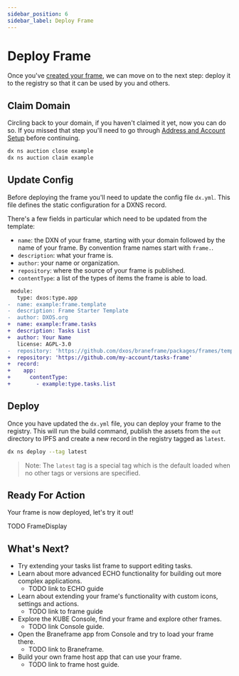 ```yaml
---
sidebar_position: 6
sidebar_label: Deploy Frame
---
```


# Deploy Frame

Once you've [created your frame](./create-frame), we can move on to the next step: deploy it to the registry so that it can be used by you and others.

## Claim Domain

Circling back to your domain, if you haven't claimed it yet, now you can do so. If you missed that step you'll need to go through [Address and Account Setup](.address-account-setup) before continuing.

```bash
dx ns auction close example
dx ns auction claim example
```

## Update Config

Before deploying the frame you'll need to update the config file `dx.yml`. This file defines the static configuration for a DXNS record.

There's a few fields in particular which need to be updated from the template:

- `name`: the DXN of your frame, starting with your domain followed by the name of your frame. By convention frame names start with `frame.`.
- `description`: what your frame is.
- `author`: your name or organization.
- `repository`: where the source of your frame is published.
- `contentType`: a list of the types of items the frame is able to load.

```diff
 module:
   type: dxos:type.app
-  name: example:frame.template
-  description: Frame Starter Template
-  author: DXOS.org
+  name: example:frame.tasks
+  description: Tasks List
+  author: Your Name
   license: AGPL-3.0
-  repository: 'https://github.com/dxos/braneframe/packages/frames/template-frame'
+  repository: 'https://github.com/my-account/tasks-frame'
+  record:
+    app:
+      contentType:
+        - example:type.tasks.list
```

## Deploy

Once you have updated the `dx.yml` file, you can deploy your frame to the registry. This will run the build command, publish the assets from the `out` directory to IPFS and create a new record in the registry tagged as `latest`.

```bash
dx ns deploy --tag latest
```

> Note: The `latest` tag is a special tag which is the default loaded when no other tags or versions are specified.

## Ready For Action

Your frame is now deployed, let's try it out!

TODO FrameDisplay

## What's Next?

- Try extending your tasks list frame to support editing tasks.
- Learn about more advanced ECHO functionality for building out more complex applications.
  - TODO link to ECHO guide
- Learn about extending your frame's functionality with custom icons, settings and actions.
  - TODO link to frame guide
- Explore the KUBE Console, find your frame and explore other frames.
   - TODO link Console guide.
- Open the Braneframe app from Console and try to load your frame there.
   - TODO link to Braneframe.
- Build your own frame host app that can use your frame.
   - TODO link to frame host guide.
